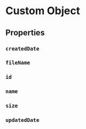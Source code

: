 

# Custom Object

<Undocumented message="Coming soon!" />


## Properties

### `createdDate`
<Undocumented />

### `fileName`
<Undocumented />

### `id`
<Undocumented />

### `name`
<Undocumented />

### `size`
<Undocumented />

### `updatedDate`
<Undocumented />
